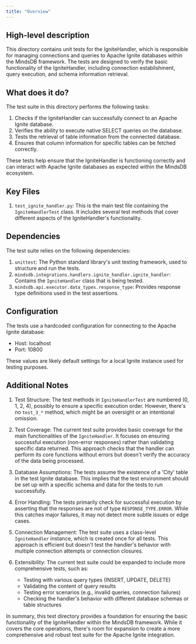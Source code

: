 ```yaml
---
title: "Overview"
---
```


## High-level description
This directory contains unit tests for the IgniteHandler, which is responsible for managing connections and queries to Apache Ignite databases within the MindsDB framework. The tests are designed to verify the basic functionality of the IgniteHandler, including connection establishment, query execution, and schema information retrieval.

## What does it do?
The test suite in this directory performs the following tasks:

1. Checks if the IgniteHandler can successfully connect to an Apache Ignite database.
2. Verifies the ability to execute native SELECT queries on the database.
3. Tests the retrieval of table information from the connected database.
4. Ensures that column information for specific tables can be fetched correctly.

These tests help ensure that the IgniteHandler is functioning correctly and can interact with Apache Ignite databases as expected within the MindsDB ecosystem.

## Key Files
1. `test_ignite_handler.py`: This is the main test file containing the `IgniteHandlerTest` class. It includes several test methods that cover different aspects of the IgniteHandler's functionality.

## Dependencies
The test suite relies on the following dependencies:

1. `unittest`: The Python standard library's unit testing framework, used to structure and run the tests.
2. `mindsdb.integrations.handlers.ignite_handler.ignite_handler`: Contains the `IgniteHandler` class that is being tested.
3. `mindsdb.api.executor.data_types.response_type`: Provides response type definitions used in the test assertions.

## Configuration
The tests use a hardcoded configuration for connecting to the Apache Ignite database:

- Host: localhost
- Port: 10800

These values are likely default settings for a local Ignite instance used for testing purposes.

## Additional Notes

1. Test Structure: The test methods in `IgniteHandlerTest` are numbered (0, 1, 2, 4), possibly to ensure a specific execution order. However, there's no `test_3_*` method, which might be an oversight or an intentional omission.

2. Test Coverage: The current test suite provides basic coverage for the main functionalities of the `IgniteHandler`. It focuses on ensuring successful execution (non-error responses) rather than validating specific data returned. This approach checks that the handler can perform its core functions without errors but doesn't verify the accuracy of the data being processed.

3. Database Assumptions: The tests assume the existence of a 'City' table in the test Ignite database. This implies that the test environment should be set up with a specific schema and data for the tests to run successfully.

4. Error Handling: The tests primarily check for successful execution by asserting that the responses are not of type `RESPONSE_TYPE.ERROR`. While this catches major failures, it may not detect more subtle issues or edge cases.

5. Connection Management: The test suite uses a class-level `IgniteHandler` instance, which is created once for all tests. This approach is efficient but doesn't test the handler's behavior with multiple connection attempts or connection closures.

6. Extensibility: The current test suite could be expanded to include more comprehensive tests, such as:
   - Testing with various query types (INSERT, UPDATE, DELETE)
   - Validating the content of query results
   - Testing error scenarios (e.g., invalid queries, connection failures)
   - Checking the handler's behavior with different database schemas or table structures

In summary, this test directory provides a foundation for ensuring the basic functionality of the IgniteHandler within the MindsDB framework. While it covers the core operations, there's room for expansion to create a more comprehensive and robust test suite for the Apache Ignite integration.